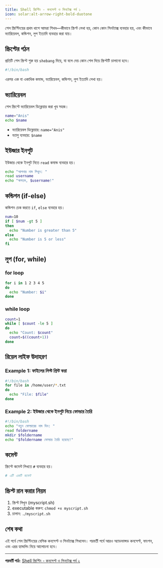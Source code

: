 ```yaml
---
title: Shell স্ক্রিপ্টিং - কনসেপ্ট ও সিনটেক্স পর্ব ১
icon: solar:alt-arrow-right-bold-duotone
---
```


শেল স্ক্রিপ্টিংয়ের প্রথম ধাপে আমরা শিখব—কীভাবে স্ক্রিপ্ট লেখা হয়, কোন কোন সিনট্যাক্স ব্যবহার হয়, এবং কীভাবে ভ্যারিয়েবল, কন্ডিশন, লুপ ইত্যাদি ব্যবহার করা যায়।

## স্ক্রিপ্টের গঠন

প্রতিটি শেল স্ক্রিপ্ট শুরু হয় `shebang` দিয়ে, যা বলে দেয় কোন শেল দিয়ে স্ক্রিপ্টটি চালানো হবে।

```bash
#!/bin/bash
```

এরপর এক বা একাধিক কমান্ড, ভ্যারিয়েবল, কন্ডিশন, লুপ ইত্যাদি লেখা হয়।

## ভ্যারিয়েবল

শেল স্ক্রিপ্টে ভ্যারিয়েবল ডিক্লেয়ার করা খুব সহজ।

```bash
name="Anis"
echo $name
```

- ভ্যারিয়েবল ডিক্লেয়ার: `name="Anis"`
- ভ্যালু ব্যবহার: `$name`

## ইউজার ইনপুট

ইউজার থেকে ইনপুট নিতে `read` কমান্ড ব্যবহার হয়।

```bash
echo "আপনার নাম লিখুন: "
read username
echo "স্বাগতম, $username!"
```

## কন্ডিশন (if-else)

কন্ডিশন চেক করতে `if`, `else` ব্যবহার হয়।

```bash
num=10
if [ $num -gt 5 ]
then
  echo "Number is greater than 5"
else
  echo "Number is 5 or less"
fi
```

## লুপ (for, while)

### for loop
```bash
for i in 1 2 3 4 5
do
  echo "Number: $i"
done
```

### while loop
```bash
count=1
while [ $count -le 5 ]
do
  echo "Count: $count"
  count=$((count+1))
done
```

## রিয়েল লাইফ উদাহরণ

### Example 1: ফাইলের লিস্ট প্রিন্ট করা
```bash
#!/bin/bash
for file in /home/user/*.txt
do
  echo "File: $file"
done
```

### Example 2: ইউজার থেকে ইনপুট নিয়ে ফোল্ডার তৈরি
```bash
#!/bin/bash
echo "নতুন ফোল্ডারের নাম দিন: "
read foldername
mkdir $foldername
echo "$foldername ফোল্ডার তৈরি হয়েছে!"
```

## কমেন্ট

স্ক্রিপ্টে কমেন্ট লিখতে `#` ব্যবহার হয়।

```bash
# এটি একটি কমেন্ট
```

## স্ক্রিপ্ট রান করার নিয়ম

1. স্ক্রিপ্ট লিখুন (myscript.sh)
2. executable করুন: `chmod +x myscript.sh`
3. চালান: `./myscript.sh`

## শেষ কথা

এই পর্বে শেল স্ক্রিপ্টিংয়ের বেসিক কনসেপ্ট ও সিনট্যাক্স শিখলেন। পরবর্তী পর্বে আরও অ্যাডভান্সড কনসেপ্ট, ফাংশন, এবং এরর হ্যান্ডলিং নিয়ে আলোচনা হবে।

---

**পরবর্তী পাঠ:** [Shell স্ক্রিপ্টিং - কনসেপ্ট ও সিনটেক্স পর্ব ২](/dev-ops/shell-scripting-2)
